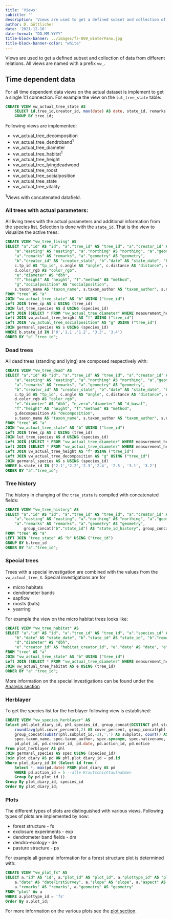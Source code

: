 ```yaml
---
title: 'Views'
subtitle: ''
description: 'Views are used to get a defined subset and collection of data from different relations.'
author: D. Göttlicher
date: '2021-12-10'
date-format: "DD.MM.YYYY"
title-block-banner: ../images/fs-009_winterPano.jpg
title-block-banner-color: "white"
---
```




Views are used to get a defined subset and collection of data from different relations. All views are named with a prefix `vw_`.

## Time dependent data
For all time dependent data views on the actual dataset is implement to get a single 1:1 connection. For example the view on the `lut_tree_state` table:
```sql
CREATE VIEW vw_actual_tree_state AS
    SELECT id,tree_id,creator_id, max(date) AS date, state_id, remarks FROM tree_state
    GROUP BY tree_id;
```
Following views are implemented:

* vw_actual_tree_decomposition
* vw_actual_tree_dendroband^1^
* vw_actual_tree_diameter
* vw_actual_tree_habitat^1^
* vw_actual_tree_height
* vw_actual_tree_lyingdeadwood
* vw_actual_tree_roost
* vw_actual_tree_socialposition
* vw_actual_tree_state
* vw_actual_tree_vitality

^1^Views with concatenated datafield.

### All trees with actual parameters:
All living trees with the actual parameters and additional information from the species list. Selection is done with the `state_id`. That is the view to visualize the active trees:
```sql
CREATE VIEW "vw_tree_living" AS
SELECT "a"."id" AS "id", "a"."tree_id" AS "tree_id", "a"."creator_id" AS "creator_id", "a"."date" AS "first_date", "a"."species_id" AS "species_id",
	"a"."easting" AS "easting", "a"."northing" AS "northing", "a"."geomeasurement_id" AS "geomeasurement_id", "a"."status" AS "status", 
    "a"."remarks" AS "remarks", "a"."geometry" AS "geometry",
	"b"."creator_id" AS "creator_state", "b"."date" AS "state_date", "b"."state_id" AS "state_id", "b"."remarks" AS "state_remarks",
	c.tp_id AS "tp_id", c.angle AS "angle", c.distance AS "distance", c.valid AS "valid",
	d.color_rgb AS "color_rgb",
	"e"."diameter" AS "dbh",
	"f"."height" AS "height", "f"."method" AS "method",
	"g"."socialposition" AS "socialposition",
    s.taxon_name AS "taxon_name", s.taxon_author AS "taxon_author", s.nativename AS "nativename"
FROM "tree" AS "a"
JOIN "vw_actual_tree_state" AS "b" USING ("tree_id")
Left JOIN tree_cp AS c USING (tree_id)
JOIN lut_tree_species AS d USING (species_id)
Left JOIN (SELECT * FROM "vw_actual_tree_diameter" WHERE measurement_height = 1.3) AS "e" USING ("tree_id")
Left JOIN vw_actual_tree_height AS "f" USING ("tree_id")
Left JOIN "vw_actual_tree_socialposition" AS "g" USING ("tree_id")
JOIN germansl_species AS s USING (species_id)
WHERE b.state_id IN ('0','1.1','1.2', '3.3', '3.4')
ORDER BY "a"."tree_id";
```

### Dead trees
All dead trees (standing and lying) are composed respectively with:
```sql
CREATE VIEW "vw_tree_dead" AS
SELECT "a"."id" AS "id", "a"."tree_id" AS "tree_id", "a"."creator_id" AS "creator_id", "a"."date" AS "first_date", "a"."species_id" AS "species_id",
	"a"."easting" AS "easting", "a"."northing" AS "northing", "a"."geomeasurement_id" AS "geomeasurement_id", "a"."status" AS "status", 
    "a"."remarks" AS "remarks", "a"."geometry" AS "geometry",
	"b"."creator_id" AS "creator_state", "b"."date" AS "state_date", "b"."state_id" AS "state_id", "b"."remarks" AS "state_remarks",
	c.tp_id AS "tp_id", c.angle AS "angle", c.distance AS "distance", c.valid AS "valid",
	d.color_rgb AS "color_rgb",
	"e"."diameter" AS "dbh", "e_zero"."diameter" AS "d_basal",
	"f"."height" AS "height", "f"."method" AS "method",
   	g.decomposition AS "decomposition",
    s.taxon_name AS "taxon_name", s.taxon_author AS "taxon_author", s.nativename AS "nativename"
FROM "tree" AS "a"
JOIN "vw_actual_tree_state" AS "b" USING ("tree_id")
Left JOIN tree_cp AS c USING (tree_id)
JOIN lut_tree_species AS d USING (species_id)
Left JOIN (SELECT * FROM "vw_actual_tree_diameter" WHERE measurement_height = 1.3) AS "e" USING ("tree_id")
Left JOIN (SELECT * FROM "vw_actual_tree_diameter" WHERE measurement_height = 0) AS "e_zero" USING ("tree_id")
Left JOIN vw_actual_tree_height AS "f" USING ("tree_id")
Left JOIN vw_actual_tree_decomposition AS "g" USING ("tree_id")
JOIN germansl_species AS s USING (species_id)
WHERE b.state_id IN ('2.1','2.2','2.3','2.4', '2.5', '3.1', '3.2')
ORDER BY "a"."tree_id";
```

### Tree history
The history in changing of the `tree_state` is compiled with concatenated fields:
```sql
CREATE VIEW "vw_tree_history" AS
SELECT "a"."id" AS "id", "a"."tree_id" AS "tree_id", "a"."creator_id" AS "creator_id", "a"."date" AS "first_date", "a"."species_id" AS "species_id",
	"a"."easting" AS "easting", "a"."northing" AS "northing", "a"."geomeasurement_id" AS "geomeasurement_id", "a"."status" AS "status", 
    "a"."remarks" AS "remarks", "a"."geometry" AS "geometry",
		group_concat("b"."state_id") AS "state_id_history", group_concat("b"."date") AS "date_history"
FROM "tree" AS "a" 
LEFT JOIN "tree_state" AS "b" USING ("tree_id") 
GROUP BY b.tree_id
ORDER BY "a"."tree_id";
```

### Special trees
Trees with a special investigation are combined with the values from the `vw_actual_tree_X`.  Special investigations are for 

* micro habitats
* dendrometer bands
* sapflow
* roosts (bats)
* yearring

For example the view on the micro habitat trees looks like:
```sql
CREATE VIEW "vw_tree_habitat" AS
SELECT "a"."id" AS "id", "a"."tree_id" AS "tree_id", "a"."species_id" AS "species_id", "a"."geometry" AS "geometry",
	"b"."date" AS "state_date", "b"."state_id" AS "state_id", "b"."remarks" AS "state_remarks",
	"d"."diameter" AS "dbh",
	"e"."creator_id" AS "habitat_creator_id", "e"."date" AS "date", "e"."habitatfeature" AS "habitatfeature", "e"."habitatvalue" AS "habitatvalue", "e"."remarks" AS "habitat_remarks"
FROM "tree" AS "a"
JOIN "vw_actual_tree_state" AS "b" USING ("tree_id")
Left JOIN (SELECT * FROM "vw_actual_tree_diameter" WHERE measurement_height = 1.3) AS "d" USING ("tree_id")
JOIN vw_actual_tree_habitat AS e USING (tree_id)
ORDER BY "a"."tree_id";
```
More information on the special investigations can be found under the [Analysis section](mof-geodb-analysis.qmd)

### Herblayer
To get the species list for the herblayer following view is established:
```sql
CREATE VIEW "vw_species_herblayer" AS
Select phl.plot_diary_id, phl.species_id, group_concat(DISTINCT phl.status) AS status, group_concat(phl.cover_bb,';') AS cover_bb, 
	round(avg(phl.cover_percent),2) AS cover_percent, group_concat(phl.voucher,';') AS voucher, group_concat(phl.note,';') AS note,
	group_concat(substr(phl.subplot_id,-3),';') AS subplots, count() AS no_subplots,
	spec.taxon_name, spec.taxon_author, spec.synonym, spec.nativename, spec.taxon_rank, spec.division, spec.taxon_parent_id,
	pd.plot_id, pd.creator_id, pd.date, pd.action_id, pd.notice 
From plot_herblayer AS phl
JOIN germansl_species AS spec USING (species_id)
Join plot_diary AS pd ON phl.plot_diary_id = pd.id
Where plot_diary_id IN (Select id from (
    Select *, max(pd.date) FROM plot_diary AS pd 
	WHERE pd.action_id = 5 --alle Krautschichtaufnahmen
	Group By pd.plot_id )) 
Group By plot_diary_id, species_id
Order By plot_diary_id;
```

### Plots
The different types of plots are distinguished with various views. Following types of plots are implemented by now:

* forest structure - fs
* exclosure experiments - exp
* dendrometer band fields - dm
* dendro-ecology - de
* pasture structure - ps

For example all general information for a forest structure plot is determined with:
```sql
CREATE VIEW "vw_plot_fs" AS
SELECT a."id" AS "id", a."plot_id" AS "plot_id", a."plottype_id" AS "plottype_id", a."creator_id" AS "creator_id", a."status" AS "status",
	a."date" AS "dateFirstSurvey", a."slope" AS "slope", a."aspect" AS "aspect", a."angle" AS "angle", a."xlength" AS "xlength", a."ylength" AS "ylength",
    a."remarks" AS "remarks", a."geometry" AS "geometry"
FROM "plot" As a
WHERE a.plottype_id = 'fs'
Order By a.plot_id;
```
For more information on the various plots see the [plot section](https://marburgopenforest.github.io/MOFexplain/post/2021-12-10-plots/).

